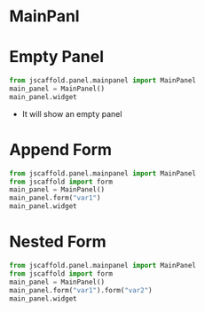 # MainPanl

# Empty Panel
```python
from jscaffold.panel.mainpanel import MainPanel
main_panel = MainPanel()
main_panel.widget
```

- It will show an empty panel

# Append Form

```python
from jscaffold.panel.mainpanel import MainPanel
from jscaffold import form
main_panel = MainPanel()
main_panel.form("var1")
main_panel.widget
```

# Nested Form

```python
from jscaffold.panel.mainpanel import MainPanel
from jscaffold import form
main_panel = MainPanel()
main_panel.form("var1").form("var2")
main_panel.widget
```